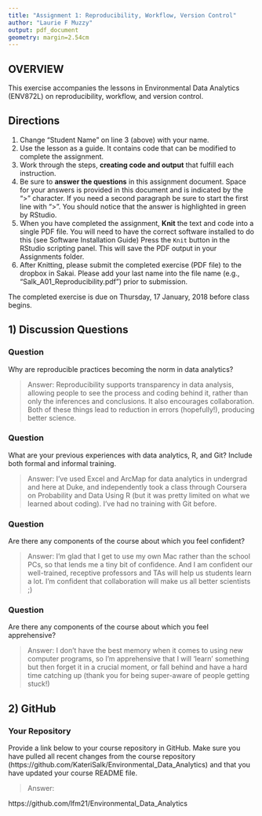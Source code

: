 ```yaml
---
title: "Assignment 1: Reproducibility, Workflow, Version Control"
author: "Laurie F Muzzy"
output: pdf_document
geometry: margin=2.54cm
---
```


## OVERVIEW

This exercise accompanies the lessons in Environmental Data Analytics (ENV872L) on reproducibility, workflow, and version control. 

## Directions
1. Change "Student Name" on line 3 (above) with your name.
2. Use the lesson as a guide. It contains code that can be modified to complete the assignment.
3. Work through the steps, **creating code and output** that fulfill each instruction.
4. Be sure to **answer the questions** in this assignment document.
Space for your answers is provided in this document and is indicated by the ">" character.
If you need a second paragraph be sure to start the first line with ">".
You should notice that the answer is highlighted in green by RStudio. 
6. When you have completed the assignment, **Knit** the text and code into a single PDF file.
You will need to have the correct software installed to do this (see Software Installation Guide)
Press the `Knit` button in the RStudio scripting panel.
This will save the PDF output in your Assignments folder.
8. After Knitting, please submit the completed exercise (PDF file) to the dropbox in Sakai. Please add your last name into the file name (e.g., "Salk_A01_Reproducibility.pdf") prior to submission.

The completed exercise is due on Thursday, 17 January, 2018 before class begins.

## 1) Discussion Questions

### Question
Why are reproducible practices becoming the norm in data analytics?

> Answer: 
Reproducibility supports transparency in data analysis, allowing people to see the process and coding behind it, rather than only the inferences and conclusions. It also encourages collaboration. Both of these things lead to reduction in errors (hopefully!), producing better science.

### Question
What are your previous experiences with data analytics, R, and Git? Include both formal and informal training.

> Answer: 
I've used Excel and ArcMap for data analytics in undergrad and here at Duke, and independently took a class through Coursera on Probability and Data Using R (but it was pretty limited on what we learned about coding). I've had no training with Git before.

### Question
Are there any components of the course about which you feel confident?

> Answer: 
I'm glad that I get to use my own Mac rather than the school PCs, so that lends me a tiny bit of confidence. And I am confident our well-trained, receptive professors and TAs will help us students learn a lot. I'm confident that collaboration will make us all better scientists ;)

### Question
Are there any components of the course about which you feel apprehensive?

> Answer: 
I don't have the best memory when it comes to using new computer programs, so I'm apprehensive that I will 'learn' something but then forget it in a crucial moment, or fall behind and have a hard time catching up (thank you for being super-aware of people getting stuck!)

## 2) GitHub

### Your Repository
Provide a link below to your course repository in GitHub. Make sure you have pulled all recent changes from the course repository (https://github.com/KateriSalk/Environmental_Data_Analytics) and that you have updated your course README file. 

> Answer: 

https://github.com/lfm21/Environmental_Data_Analytics
